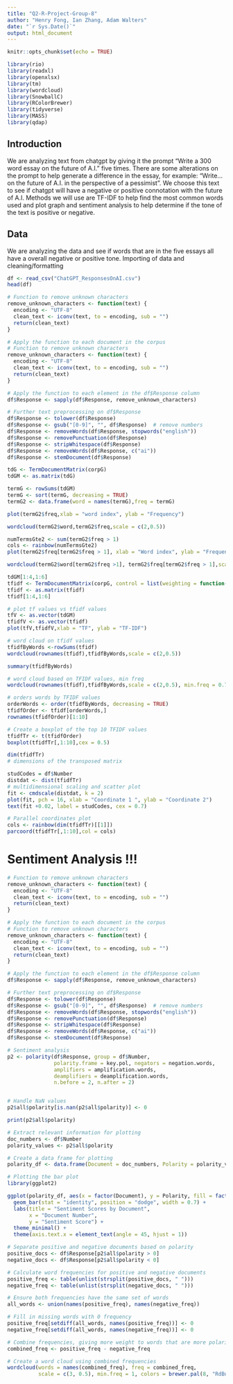 ```yaml
---
title: "Q2-R-Project-Group-8"
author: "Henry Fong, Ian Zhang, Adam Walters"
date: "`r Sys.Date()`"
output: html_document
---
```


```r
knitr::opts_chunk$set(echo = TRUE)
```

```r
library(rio)
library(readxl)
library(openxlsx)
library(tm)
library(wordcloud)
library(SnowballC)
library(RColorBrewer)
library(tidyverse)
library(MASS)
library(qdap)
```

## Introduction

We are analyzing text from chatgpt by giving it the prompt "Write a 300 word essay on the future of A.I." five times. There are some alterations on the prompt to help generate a difference in the essay, for example: "Write... on the future of A.I. in the perspective of a pessimist". We choose this text to see if chatgpt will have a negative or positive connotation with the future of A.I. 
\n
Methods we will use are TF-IDF to help find the most common words used and plot graph and sentiment analysis to help determine if the tone of the text is positive or negative.

## Data

We are analyzing the data and see if words that are in the five essays all have a overall negative or positive tone.
\n
Importing of data and cleaning/formatting
```r
df <- read_csv("ChatGPT_ResponsesOnAI.csv")
head(df)
```

```r
# Function to remove unknown characters
remove_unknown_characters <- function(text) {
  encoding <- "UTF-8"
  clean_text <- iconv(text, to = encoding, sub = "")
  return(clean_text)
}

# Apply the function to each document in the corpus
# Function to remove unknown characters
remove_unknown_characters <- function(text) {
  encoding <- "UTF-8"
  clean_text <- iconv(text, to = encoding, sub = "")
  return(clean_text)
}

# Apply the function to each element in the df$Response column
df$Response <- sapply(df$Response, remove_unknown_characters)

# Further text preprocessing on df$Response
df$Response <- tolower(df$Response)
df$Response <- gsub("[0-9]", "", df$Response)  # remove numbers
df$Response <- removeWords(df$Response, stopwords("english"))
df$Response <- removePunctuation(df$Response)
df$Response <- stripWhitespace(df$Response)
df$Response <- removeWords(df$Response, c("ai"))
df$Response <- stemDocument(df$Response)
```

```r
tdG <- TermDocumentMatrix(corpG)
tdGM <- as.matrix(tdG)
```

```r
termG <- rowSums(tdGM)
termG <- sort(termG, decreasing = TRUE)
termG2 <- data.frame(word = names(termG),freq = termG)

```

```r
plot(termG2$freq,xlab = "word index", ylab = "Frequency")
```

```r
wordcloud(termG2$word,termG2$freq,scale = c(2,0.5))
```

```r
numTermsGte2 <- sum(termG2$freq > 1)
cols <- rainbow(numTermsGte2)
plot(termG2$freq[termG2$freq > 1], xlab = "Word index", ylab = "Frequency")

wordcloud(termG2$word[termG2$freq >1], termG2$freq[termG2$freq > 1],scale = c(2,0.5), min.freq = 2, rot.per = .5,colors = cols, random.color = FALSE, ordered.colors = TRUE)
```

```r

tdGM[1:4,1:6]
tfidf <- TermDocumentMatrix(corpG, control = list(weighting = function(x) {weightTfIdf(x)}))
tfidf <- as.matrix(tfidf)
tfidf[1:4,1:6]
```

```r
# plot tf values vs tfidf values
tfV <- as.vector(tdGM)
tfidfV <- as.vector(tfidf)
plot(tfV,tfidfV,xlab = "TF", ylab = "TF-IDF")
```

```r
# word cloud on tfidf values
tfidfByWords <-rowSums(tfidf)
wordcloud(rownames(tfidf),tfidfByWords,scale = c(2,0.5))
```

```r
summary(tfidfByWords)
```

```r
# word cloud based on TFIDF values, min freq
wordcloud(rownames(tfidf),tfidfByWords,scale = c(2,0.5), min.freq = 0.75)
```

```r
# orders words by TFIDF values
orderWords <- order(tfidfByWords, decreasing = TRUE)
tfidfOrder <- tfidf[orderWords,]
rownames(tfidfOrder)[1:10]


```

```r
# Create a boxplot of the top 10 TFIDF values
tfidfTr <- t(tfidfOrder)
boxplot(tfidfTr[,1:10],cex = 0.5)
```

```r
dim(tfidfTr)
# dimensions of the transposed matrix
```

```r
studCodes = df$Number
distdat <- dist(tfidfTr)
# multidimensional scaling and scatter plot
fit <- cmdscale(distdat, k = 2)
plot(fit, pch = 16, xlab = "Coordinate 1 ", ylab = "Coordinate 2")
text(fit +0.02, label = studCodes, cex = 0.7)

```

```r
# Parallel coordinates plot
cols <- rainbow(dim(tfidfTr)[[1]])
parcoord(tfidfTr[,1:10],col = cols)
```

# Sentiment Analysis !!!

```r

# Function to remove unknown characters
remove_unknown_characters <- function(text) {
  encoding <- "UTF-8"
  clean_text <- iconv(text, to = encoding, sub = "")
  return(clean_text)
}

# Apply the function to each document in the corpus
# Function to remove unknown characters
remove_unknown_characters <- function(text) {
  encoding <- "UTF-8"
  clean_text <- iconv(text, to = encoding, sub = "")
  return(clean_text)
}

# Apply the function to each element in the df$Response column
df$Response <- sapply(df$Response, remove_unknown_characters)

# Further text preprocessing on df$Response
df$Response <- tolower(df$Response)
df$Response <- gsub("[0-9]", "", df$Response)  # remove numbers
df$Response <- removeWords(df$Response, stopwords("english"))
df$Response <- removePunctuation(df$Response)
df$Response <- stripWhitespace(df$Response)
df$Response <- removeWords(df$Response, c("ai"))
df$Response <- stemDocument(df$Response)


```



```r
# Sentiment analysis
p2 <- polarity(df$Response, group = df$Number,
               polarity.frame = key.pol, negators = negation.words,
               amplifiers = amplification.words,
               deamplifiers = deamplification.words,
               n.before = 2, n.after = 2)


# Handle NaN values
p2$all$polarity[is.nan(p2$all$polarity)] <- 0
```

```r
print(p2$all$polarity)

```

```r

# Extract relevant information for plotting
doc_numbers <- df$Number
polarity_values <- p2$all$polarity

# Create a data frame for plotting
polarity_df <- data.frame(Document = doc_numbers, Polarity = polarity_values)

# Plotting the bar plot
library(ggplot2)

ggplot(polarity_df, aes(x = factor(Document), y = Polarity, fill = factor(Document))) +
  geom_bar(stat = "identity", position = "dodge", width = 0.7) +
  labs(title = "Sentiment Scores by Document",
       x = "Document Number",
       y = "Sentiment Score") +
  theme_minimal() +
  theme(axis.text.x = element_text(angle = 45, hjust = 1))

```

```r

# Separate positive and negative documents based on polarity
positive_docs <- df$Response[p2$all$polarity > 0]
negative_docs <- df$Response[p2$all$polarity < 0]

# Calculate word frequencies for positive and negative documents
positive_freq <- table(unlist(strsplit(positive_docs, " ")))
negative_freq <- table(unlist(strsplit(negative_docs, " ")))

# Ensure both frequencies have the same set of words
all_words <- union(names(positive_freq), names(negative_freq))

# Fill in missing words with 0 frequency
positive_freq[setdiff(all_words, names(positive_freq))] <- 0
negative_freq[setdiff(all_words, names(negative_freq))] <- 0

# Combine frequencies, giving more weight to words that are more polarizing
combined_freq <- positive_freq - negative_freq

# Create a word cloud using combined frequencies
wordcloud(words = names(combined_freq), freq = combined_freq,
          scale = c(3, 0.5), min.freq = 1, colors = brewer.pal(8, "RdBu"))

```